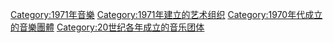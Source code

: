 {{Commons cat|Musical groups established in 1971}}
{{Cat topic in year|topic=成立的音樂團體|year=1971}}

[[Category:1971年音樂|Category:1971年音樂]]
[[Category:1971年建立的艺术组织|Category:1971年建立的艺术组织]]
[[Category:1970年代成立的音樂團體|Category:1970年代成立的音樂團體]]
[[Category:20世纪各年成立的音乐团体|Category:20世纪各年成立的音乐团体]]